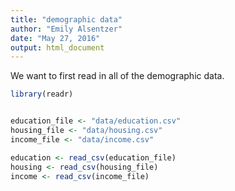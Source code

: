 ```yaml
---
title: "demographic data"
author: "Emily Alsentzer"
date: "May 27, 2016"
output: html_document
---
```


We want to first read in all of the demographic data. 
```r


library(readr)


education_file <- "data/education.csv"
housing_file <- "data/housing.csv"
income_file <- "data/income.csv"

education <- read_csv(education_file)
housing <- read_csv(housing_file)
income <- read_csv(income_file)



```

